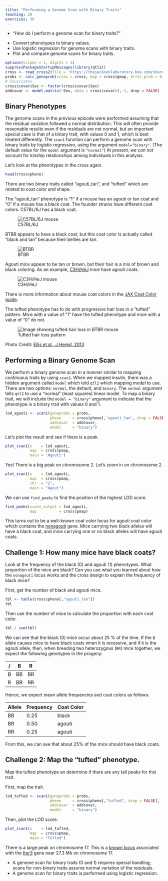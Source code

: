 ```yaml
---
title: "Performing a Genome Scan with Binary Traits"
teaching: 20
exercises: 30
---
```


:::::::::::::::::::::::::::::::::::::: questions 

- "How do I perform a genome scan for binary traits?"

::::::::::::::::::::::::::::::::::::::::::::::::

::::::::::::::::::::::::::::::::::::: objectives

- Convert phenotypes to binary values.
- Use logistic regression for genome scans with binary traits.
- Plot and compare genome scans for binary traits.

::::::::::::::::::::::::::::::::::::::::::::::::

```r
options(scipen = 1, digits = 3)
suppressPackageStartupMessages(library(qtl2))
cross <- read_cross2(file = 'https://thejacksonlaboratory.box.com/shared/static/svw7ivp5hhmd7vb8fy26tc53h7r85wez.zip')
probs <- calc_genoprob(cross = cross, map = cross$gmap, error_prob = 0.002)
# Covariates.
cross$covar$Sex <- factor(cross$covar$Sex)
addcovar <- model.matrix(~Sex, data = cross$covar)[,-1, drop = FALSE]
```

## Binary Phenotypes

The genome scans in the previous episode were performed assuming that the 
residual variation followed a normal distribution. This will often provide 
reasonable results even if the residuals are not normal, but an important 
special case is that of a binary trait, with values 0 and 1, which is best 
treated differently. The `scan1` function can perform a genome scan with binary
traits by logistic regression, using the argument `model="binary"`. (The default
value for the `model` argument is `"normal"`) At present, we _can not_ account 
for kinship relationships among individuals in this analysis.

Let's look at the phenotypes in the cross again.

```r
head(cross$pheno)
```

There are two binary traits called "agouti_tan", and "tufted" which are related
to coat color and shape.

The "agouti_tan" phenotype is "1" if a mouse has an agouti or tan coat and "0"
if a mouse has a black coat. The founder strains have different coat colors.
C57BL/6J has a black coat.

![C57BL/6J](fig/C57BL_6J_000664.png){alt="C57BL/6J mouse"}

BTBR appears to have a black coat, but this coat color is actually called "black
and tan" because their bellies are tan.

![BTBR](fig/BTBR_002282.png){atl="BTBR mouse"}

Agouti mice appear to be tan or brown, but their hair is a mix of brown and 
black coloring. As an example, [C3H/HeJ]() mice have agouti coats.

![C3H/HeJ](fig/C3H_HeJ_000659.png){alt="C3H/HeJ mouse"}

There is more information about mouse coat colors in the 
[JAX Coat Color guide](https://jackson.jax.org/rs/444-BUH-304/images/Poster_Mouse_Coat_Color.pdf).

The tufted phenotype has to do with progressive hair loss in a "tufted"
pattern. Mice with a value of "1" have the tufted phenotype and mice with a 
value of "0" do not.

![Tufted hair loss pattern](fig/Ellis_JHered_2013.jpg){alt='Image showing tufted hair loss in BTBR mouse'}
  
Photo Credit: [Ellis et al., J Hered, 2013](https://pubmed.ncbi.nlm.nih.gov/23100490/)

## Performing a Binary Genome Scan

We perform a binary genome scan in a manner similar to mapping continuous traits
by using `scan1`. When we mapped insulin, there was a hidden argument called 
`model` which told `qtl2` which mapping model to use. There are two options:
`normal`, the default, and `binary`. The `normal` argument tells `qtl2` to use a
"normal" (least squares) linear model. To map a binary trait, we will 
include the `model = "binary"` argument to indicate that the phenotype is a 
binary trait with values 0 and 1.

```r
lod_agouti <- scan1(genoprobs = probs, 
                    pheno     = cross$pheno[,'agouti_tan', drop = FALSE], 
                    addcovar  = addcovar, 
                    model     = "binary")
```

Let's plot the result and see if there is a peak.

```r
plot_scan1(x    = lod_agouti, 
           map  = cross$pmap, 
           main = 'Agouti')
```

Yes! There is a big peak on chromosome 2. Let's zoom in on chromosome 2.

```r
plot_scan1(x    = lod_agouti, 
           map  = cross$pmap, 
           chr  = "2",
           main = "Agout")
```

We can use `find_peaks` to find the position of the highest LOD score.

```r
find_peaks(scan1_output = lod_agouti, 
           map          = cross$pmap)
```

This turns out to be a well-known coat color locus for agouti coat color which
contains the [nonagouti](https://www.informatics.jax.org/marker/MGI:87853) gene.
Mice carrying two black alleles will have a black coat, and mice carrying
one or no black alleles will have agouti coats.

::::::::::::::::::::::::::::::::::::: challenge

## Challenge 1: How many mice have black coats?

Look at the frequency of the black (0) and agouti (1) phenotypes. What 
proportion of the mice are black? Can you use what you learned about how
the `nonagouti` locus works and the cross design to explain the frequency of 
black mice?

::::::::::::::::::::::::::::::::: solution

First, get the number of black and agouti mice.

```r
tbl <- table(cross$pheno[,"agouti_tan"])
tbl
```

Then use the number of mice to calculate the proportion with each coat color.

```r
tbl / sum(tbl)
```

We can see that the black (0) mice occur about 25 % of the time. If the `B` 
allele causes mice to have black coats when it is recessive, and if `R` is the 
agouti allele, then, when breeding two heterozygous (`BR`) mice together, we
expect the following genotypes in the progeny:

  /  |  B   |  R
-----+------+------
  B  |  BB  |  BR
  R  |  BR  |  RR

Hence, we expect mean allele frequencies and coat colors as follows:

Allele | Frequency | Coat Color
-------+-----------+-----------
  BB   |    0.25   |   black
  BR   |    0.50   |   agouti
  RR   |    0.25   |   agouti

From this, we can see that about 25% of the mice should have black coats.

::::::::::::::::::::::::::::::::::::::::::

## Challenge 2: Map the "tufted" phenotype.

Map the tufted phenotype an determine if there are any tall peaks for this 
trait.

::::::::::::::::::::::::::::::::: solution

First, map the trait.

```r
lod_tufted <- scan1(genoprobs = probs, 
                    pheno     = cross$pheno[,"tufted", drop = FALSE], 
                    addcovar  = addcovar, 
                    model     = "binary")
```

Then, plot the LOD score.

```r
plot_scan1(x    = lod_tufted, 
           map  = cross$pmap, 
           main = "Tufted")
```

There is a large peak on chromosome 17. This is a 
[known locus](https://www.ncbi.nlm.nih.gov/pmc/articles/PMC3570182/) 
associated with the [Itpr3](https://www.informatics.jax.org/marker/MGI:96624)
gene near 27.3 Mb on chromosome 17.

::::::::::::::::::::::::::::::::::::::::::

:::::::::::::::::::::::::::::::::::::::::::::::


::::::::::::::::::::::::::::::::::::: keypoints 

- A genome scan for binary traits (0 and 1) requires special handling; scans 
for non-binary traits assume normal variation of the residuals.
- A genome scan for binary traits is performed using logistic regression.

::::::::::::::::::::::::::::::::::::::::::::::::
